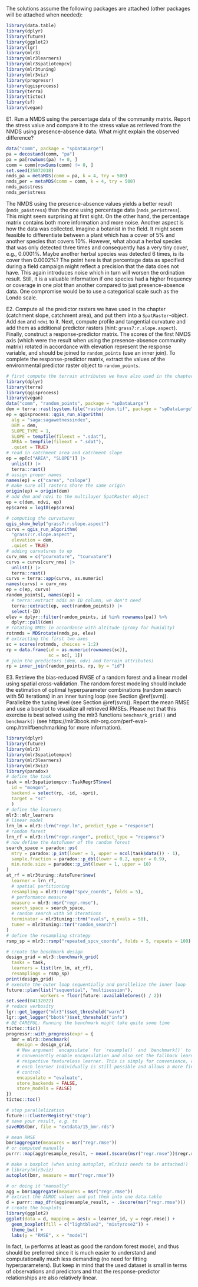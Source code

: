 The solutions assume the following packages are attached (other packages will be attached when needed):

```r
library(data.table)
library(dplyr)
library(future)
library(ggplot2)
library(lgr)
library(mlr3)
library(mlr3learners)
library(mlr3spatiotempcv)
library(mlr3tuning)
library(mlr3viz)
library(progressr)
library(qgisprocess)
library(terra)
library(tictoc)
library(sf)
library(vegan)
```

E1. Run a NMDS\index{NMDS} using the percentage data of the community matrix. 
Report the stress value and compare it to the stress value as retrieved from the NMDS using presence-absence data.
What might explain the observed difference?

```r
data("comm", package = "spDataLarge")
pa = decostand(comm, "pa")
pa = pa[rowSums(pa) != 0, ]
comm = comm[rowSums(comm) != 0, ]
set.seed(25072018)
nmds_pa = metaMDS(comm = pa, k = 4, try = 500)
nmds_per = metaMDS(comm = comm, k = 4, try = 500)
nmds_pa$stress
nmds_per$stress
```

The NMDS using the presence-absence values yields a better result (`nmds_pa$stress`) than the one using percentage data (`nmds_per$stress`).
This might seem surprising at first sight.
On the other hand, the percentage matrix contains both more information and more noise.
Another aspect is how the data was collected.
Imagine a botanist in the field.
It might seem feasible to differentiate between a plant which has a cover of 5% and another species that covers 10%.
However, what about a herbal species that was only detected three times and consequently has a very tiny cover, e.g., 0.0001%. 
Maybe another herbal species was detected 6 times, is its cover then 0.0002%?
The point here is that percentage data as specified during a field campaign might reflect a precision that the data does not have.
This again introduces noise which in turn will worsen the ordination result.
Still, it is a valuable information if one species had a higher frequency or coverage in one plot than another compared to just presence-absence data.
One compromise would be to use a categorical scale such as the Londo scale.

E2. Compute all the predictor rasters\index{raster} we have used in the chapter (catchment slope, catchment area), and put them into a `SpatRaster`-object.
Add `dem` and `ndvi` to it.
Next, compute profile and tangential curvature and add them as additional predictor rasters (hint: `grass7:r.slope.aspect`).
Finally, construct a response-predictor matrix. 
The scores of the first NMDS\index{NMDS} axis (which were the result when using the presence-absence community matrix) rotated in accordance with elevation represent the response variable, and should be joined to `random_points` (use an inner join).
To complete the response-predictor matrix, extract the values of the environmental predictor raster object to `random_points`.

```r
# first compute the terrain attributes we have also used in the chapter
library(dplyr)
library(terra)
library(qgisprocess)
library(vegan)
data("comm", "random_points", package = "spDataLarge")
dem = terra::rast(system.file("raster/dem.tif", package = "spDataLarge"))
ep = qgisprocess::qgis_run_algorithm(
  alg = "saga:sagawetnessindex",
  DEM = dem,
  SLOPE_TYPE = 1,
  SLOPE = tempfile(fileext = ".sdat"),
  AREA = tempfile(fileext = ".sdat"),
  .quiet = TRUE)
# read in catchment area and catchment slope
ep = ep[c("AREA", "SLOPE")] |>
  unlist() |>
  terra::rast()
# assign proper names 
names(ep) = c("carea", "cslope")
# make sure all rasters share the same origin
origin(ep) = origin(dem)
# add dem and ndvi to the multilayer SpatRaster object
ep = c(dem, ndvi, ep) 
ep$carea = log10(ep$carea)

# computing the curvatures
qgis_show_help("grass7:r.slope.aspect")
curvs = qgis_run_algorithm(
  "grass7:r.slope.aspect",
  elevation = dem,
  .quiet = TRUE)
# adding curvatures to ep
curv_nms = c("pcurvature", "tcurvature")
curvs = curvs[curv_nms] |>
  unlist() |>
  terra::rast()
curvs = terra::app(curvs, as.numeric)
names(curvs) = curv_nms
ep = c(ep, curvs)
random_points[, names(ep)] = 
  # terra::extract adds an ID column, we don't need
  terra::extract(ep, vect(random_points)) |>
  select(-ID)
elev = dplyr::filter(random_points, id %in% rownames(pa)) %>% 
  dplyr::pull(dem)
# rotating NMDS in accordance with altitude (proxy for humidity)
rotnmds = MDSrotate(nmds_pa, elev)
# extracting the first two axes
sc = scores(rotnmds, choices = 1:2)
rp = data.frame(id = as.numeric(rownames(sc)),
                sc = sc[, 1])
# join the predictors (dem, ndvi and terrain attributes)
rp = inner_join(random_points, rp, by = "id")
```

E3. Retrieve the bias-reduced RMSE of a random forest\index{random forest} and a linear model using spatial cross-validation\index{cross-validation!spatial CV}.
The random forest modeling should include the estimation of optimal hyperparameter\index{hyperparameter} combinations (random search with 50 iterations) in an inner tuning loop (see Section \@ref(svm)).
Parallelize\index{parallelization} the tuning level (see Section \@ref(svm)).
Report the mean RMSE\index{RMSE} and use a boxplot to visualize all retrieved RMSEs.
Please not that this exercise is best solved using the mlr3 functions `benchmark_grid()` and `benchmark()` (see https://mlr3book.mlr-org.com/perf-eval-cmp.html#benchmarking for more information).

```r
library(dplyr)
library(future)
library(mlr3)
library(mlr3spatiotempcv)
library(mlr3learners)
library(mlr3viz)
library(paradox)
# define the task
task = mlr3spatiotempcv::TaskRegrST$new(
  id = "mongon",
  backend = select(rp, -id, -spri), 
  target = "sc"
  )
# define the learners
mlr3::mlr_learners
# linear model
lrn_lm = mlr3::lrn("regr.lm", predict_type = "response")
# random forest
lrn_rf = mlr3::lrn("regr.ranger", predict_type = "response")
# now define the AutoTuner of the random forest
search_space = paradox::ps(
  mtry = paradox::p_int(lower = 1, upper = ncol(task$data()) - 1),
  sample.fraction = paradox::p_dbl(lower = 0.2, upper = 0.9),
  min.node.size = paradox::p_int(lower = 1, upper = 10)
)
at_rf = mlr3tuning::AutoTuner$new(
  learner = lrn_rf,
  # spatial partitioning
  resampling = mlr3::rsmp("spcv_coords", folds = 5),
  # performance measure
  measure = mlr3::msr("regr.rmse"),
  search_space = search_space,
  # random search with 50 iterations
  terminator = mlr3tuning::trm("evals", n_evals = 50),
  tuner = mlr3tuning::tnr("random_search")
)
# define the resampling strategy
rsmp_sp = mlr3::rsmp("repeated_spcv_coords", folds = 5, repeats = 100)

# create the benchmark design
design_grid = mlr3::benchmark_grid(
  tasks = task,
  learners = list(lrn_lm, at_rf),
  resamplings = rsmp_sp)
print(design_grid)
# execute the outer loop sequentially and parallelize the inner loop
future::plan(list("sequential", "multisession"), 
             workers = floor(future::availableCores() / 2))
set.seed(04132022)
# reduce verbosity
lgr::get_logger("mlr3")$set_threshold("warn")
lgr::get_logger("bbotk")$set_threshold("info")
# BE CAREFUL: Running the benchmark might take quite some time
tictoc::tic()
progressr::with_progress(expr = {
  bmr = mlr3::benchmark(
    design = design_grid,
    # New argument `encapsulate` for `resample()` and `benchmark()` to
    # conveniently enable encapsulation and also set the fallback learner to the
    # respective featureless learner. This is simply for convenience, configuring
    # each learner individually is still possible and allows a more fine-grained
    # control
    encapsulate = "evaluate",
    store_backends = FALSE,
    store_models = FALSE)
})
tictoc::toc()

# stop parallelization
future:::ClusterRegistry("stop")
# save your result, e.g. to 
saveRDS(bmr, file = "extdata/15_bmr.rds")

# mean RMSE
bmr$aggregate(measures = msr("regr.rmse"))
# or computed manually
purrr::map(agg$resample_result, ~ mean(.$score(msr("regr.rmse"))$regr.rmse))

# make a boxplot (when using autoplot, mlr3viz needs to be attached!)
# library(mlr3viz)
autoplot(bmr, measure = msr("regr.rmse"))

# or doing it "manually"
agg = bmr$aggregate(measures = msr("regr.rmse"))
# extract the AUROC values and put them into one data.table
d = purrr::map_dfr(agg$resample_result, ~ .$score(msr("regr.rmse")))
# create the boxplots
library(ggplot2)
ggplot(data = d, mapping = aes(x = learner_id, y = regr.rmse)) +
  geom_boxplot(fill = c("lightblue2", "mistyrose2")) +
  theme_bw() +
  labs(y = "RMSE", x = "model")
```

In fact, `lm` performs at least as good the random forest model, and thus should be preferred since it is much easier to understand and computationally much less demanding (no need for fitting hyperparameters).
But keep in mind that the used dataset is small in terms of observations and predictors and that the response-predictor relationships are also relatively linear.
